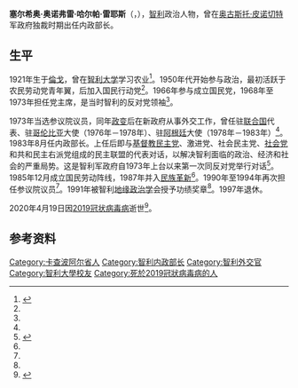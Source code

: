 {{西班牙语姓名|哈尔帕|雷耶斯}}
{{Infobox officeholder
| name          = 塞尔希奥·奥诺弗雷·哈尔帕
| native_name   = Sergio Onofre Jarpa
| image         = Sergio Onofre Jarpa (1965) cropped.jpg
| image_size    = 
| office        = 智利内政部长
| president     = [[奥古斯托·皮诺切特|奥古斯托·皮诺切特]]
| term_start    = 1983年8月10日
| term_end      = 1985年2月12日
| predecessor   = 恩里克·蒙特罗·马克斯
| successor     = 里卡多·加西亚·罗德里格斯
| office2       = 智利参议院议员
| constituency2 = 53
| term_start2   = 1973年5月15日
| term_end2     = 1973年9月21日
| constituency3 = 55
| term_start3   = 1990年3月11日
| term_end3     = 1994年3月11日
| birth_date    = {{birth date|1921|3|8|df=y}} 
| birth_place   = [[倫戈|倫戈]]
| death_date    = {{death date and age|2020|4|19|1921|3|8|df=y}}
| death_place   = [[拉斯孔德斯|拉斯孔德斯]]
| nationality   = [[智利|智利]]
| party         = 农民劳动党<br /><small>(1950-1958)</small><br />国民行动党<br /><small>(1963-1966)</small><br />国民党<br /><small>(1966-1973)</small><br />国民劳动阵线<br /><small>(1985-1987)</small><br />[[民族革新|民族革新]]<br /><small>(1987-1997)</small>
| alma_mater    = [[智利大学|智利大学]]
| occupation    = 外交官
| parents       = 
| spouse        = 
| partner       = 
| children      =
| relations     = 
| religion      = [[天主教會|天主教會]]
| awards        = 
| website       = 
}}
'''塞尔希奥·奥诺弗雷·哈尔帕·雷耶斯'''（{{lang-es|Sergio Onofre Jarpa Reyes}}，{{bd|1921年|3月8日|2020年|4月19日|catIdx=Jarpa}}），[[智利|智利]]政治人物，曾在[[奥古斯托·皮诺切特|奥古斯托·皮诺切特]]军政府独裁时期出任内政部长。

==生平==
1921年生于[[倫戈|倫戈]]，曾在[[智利大学|智利大学]]学习农业<ref name="Bio">{{Cite web |url=http://biografias.bcn.cl/pags/biografias/detalle_par.php?id=125 |title=Library of the Chilean National Congress Biography |access-date=2020-10-09 |archive-date=2013-01-15 |archive-url=https://archive.is/20130115235734/http://biografias.bcn.cl/pags/biografias/detalle_par.php?id=125 |dead-url=no }}</ref>。1950年代开始参与政治，最初活跃于农民劳动党青年翼，后加入国民行动党<ref name="Bio"/>。1966年参与成立国民党，1968年至1973年担任党主席，是当时智利的反对党领袖<ref name="Bio"/>。

1973年当选参议院议员，同年[[1973年智利政變|政变]]后在新政府从事外交工作，曾任驻[[联合国|联合国]]代表、驻[[哥伦比亚|哥伦比亚]]大使（1976年－1978年）、驻[[阿根廷|阿根廷]]大使（1978年－1983年）<ref name="Bio"/>。1983年8月任内政部长。上任后即与[[基督教民主党_(智利)|基督教民主党]]、激进党、社会民主党、[[智利社会党|社会党]]和共和民主右派党组成的民主联盟的代表对话，以解决智利面临的政治、经济和社会的严重局势。这是智利军政府自1973年上台以来第一次同反对党举行对话<ref>{{cite news |title=为解决国内严重局势 智利军政府同反对党对话 |work=[[人民日报|人民日报]] |date=1983-08-27 |page=7}}</ref>。1985年12月成立国民劳动阵线，1987年并入[[民族革新|民族革新]]<ref name="Bio"/>。1990年至1994年再次担任参议院议员<ref name="Bio"/>。1991年被智利[[地缘政治学|地缘政治学]]会授予功绩奖章<ref name="Bio"/>。1997年退休。

2020年4月19日因[[2019冠状病毒病|2019冠状病毒病]]逝世<ref>{{cite web|url=https://www.adnradio.cl/nacional/2020/04/21/entrega-de-certificados-confirman-que-sergio-onofre-jarpa-murio-producto-del-covid-19.html|title=Entrega de certificados confirman que Sergio Onofre Jarpa murió producto del Covid-19|work=ADN Radio|date=2020-04-21|accessdate=2020-04-21|language=es|archive-date=2020-07-28|archive-url=https://web.archive.org/web/20200728233935/https://www.adnradio.cl/nacional/2020/04/21/entrega-de-certificados-confirman-que-sergio-onofre-jarpa-murio-producto-del-covid-19.html|dead-url=no}}</ref>。

==参考资料==
{{Reflist}}

{{Authority control}}

{{DEFAULTSORT:Jarpa, Sergio Onofre}}
[[Category:卡查波阿尔省人|Category:卡查波阿尔省人]]
[[Category:智利内政部长|Category:智利内政部长]]
[[Category:智利外交官|Category:智利外交官]]
[[Category:智利大學校友|Category:智利大學校友]]
[[Category:死於2019冠狀病毒病的人|Category:死於2019冠狀病毒病的人]]